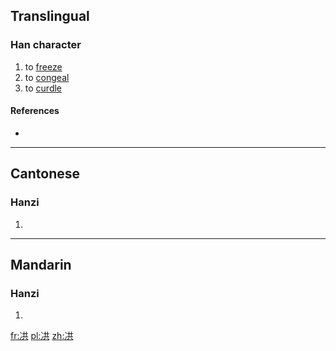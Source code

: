 ==Translingual==

===Han character===
{{Han char|rn=15|rad=冫|as=06|sn=8|four=|canj=戈一廿金 (IMTC)}}

# to [[freeze]]
# to [[congeal]]
# to [[curdle]]

====References====
* {{Han ref|kx=0132.130|hdz=10297.010|uh=34CB|ud=13515}}

----

==Cantonese==

===Hanzi===
{{yue-hanzi|jyut=|y=gung6}}

# {{defn|lang=yue|sort=冫06}}

----

==Mandarin==

===Hanzi===
{{cmn-hanzi|pin=[[gòng]] ([[gong4]])|wg=kung<sup>4</sup>}}

# {{defn|lang=cmn|sort=冫06}}

[[fr:㓋]]
[[pl:㓋]]
[[zh:㓋]]